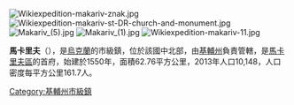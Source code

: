 {{Unreferenced|time=2015-09-16T04:13:00+00:00}}
[[Image:Wikiexpedition-makariv-znak.jpg|right]]
[[Image:Wikiexpedition-makariv-st-DR-church-and-monument.jpg|right]]
[[Image:Makariv_(5).jpg|right]]
[[Image:Makariv_(1).jpg|right]]
[[Image:Wikiexpedition-makariv-11.jpg|right]]

{{Coord|50|27|35|N|29|48|53|E|display=title}}

'''馬卡里夫'''（{{lang-uk|Макарів}}），是[[烏克蘭|烏克蘭]]的市級鎮，位於該國中北部，由[[基輔州|基輔州]]負責管轄，是[[馬卡里夫區|馬卡里夫區]]的首府，始建於1550年，面積62.76平方公里，2013年人口10,148，人口密度每平方公里161.7人。

{{DEFAULTSORT:Макарів}}
[[Category:基輔州市級鎮|Category:基輔州市級鎮]]

{{Kiev-geo-stub}}